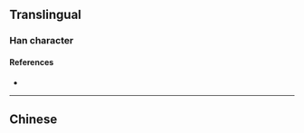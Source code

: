{{character info/new}}
{{also|濫}}
==Translingual==

===Han character===
{{Han char|rn=85|rad=水|as=10|sn=13|four=|canj=ELIT|ids=⿰氵监}}

====References====
* {{Han ref|kx=0643.241|hdz=31698.020|uh=6EE5|ud=28389}}

----

==Chinese==
{{zh-see|濫}}
